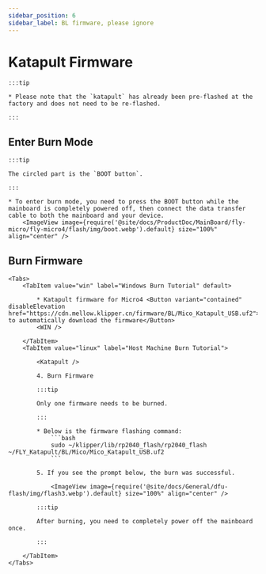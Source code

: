 ```yaml
---
sidebar_position: 6
sidebar_label: BL firmware, please ignore
---
```










# Katapult Firmware

    :::tip

    * Please note that the `katapult` has already been pre-flashed at the factory and does not need to be re-flashed.

    :::

## Enter Burn Mode

    :::tip

    The circled part is the `BOOT button`.

    :::

    * To enter burn mode, you need to press the BOOT button while the mainboard is completely powered off, then connect the data transfer cable to both the mainboard and your device.
        <ImageView image={require('@site/docs/ProductDoc/MainBoard/fly-micro/fly-micro4/flash/img/boot.webp').default} size="100%" align="center" />

## Burn Firmware
    <Tabs>
        <TabItem value="win" label="Windows Burn Tutorial" default>

            * Katapult firmware for Micro4 <Button variant="contained" disableElevation href="https://cdn.mellow.klipper.cn/firmware/BL/Mico_Katapult_USB.uf2">Click to automatically download the firmware</Button>
            <WIN />
            
        </TabItem>
        <TabItem value="linux" label="Host Machine Burn Tutorial">
            
            <Katapult />

            4. Burn Firmware

            :::tip

            Only one firmware needs to be burned.

            :::

            * Below is the firmware flashing command:
                ```bash
                sudo ~/klipper/lib/rp2040_flash/rp2040_flash ~/FLY_Katapult/BL/Mico/Mico_Katapult_USB.uf2
                ```

            5. If you see the prompt below, the burn was successful.

                <ImageView image={require('@site/docs/General/dfu-flash/img/flash3.webp').default} size="100%" align="center" />

            :::tip

            After burning, you need to completely power off the mainboard once.

            :::

        </TabItem>
    </Tabs>